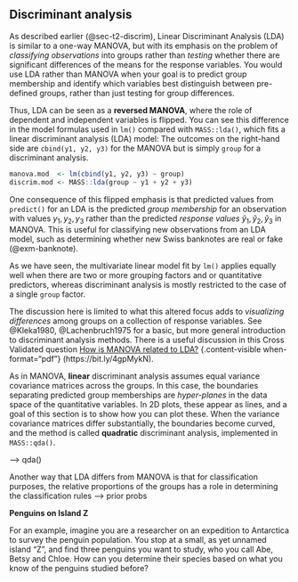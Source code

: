 ## Discriminant analysis


As described earlier (@sec-t2-discrim), Linear Discriminant Analysis (LDA) is similar to a one-way MANOVA, but with its emphasis
on the problem of _classifying observations_ into groups rather than _testing_ whether there are significant differences
of the means for the response variables. You would use LDA rather than MANOVA when your goal is to predict group membership and identify which variables best distinguish between pre-defined groups, rather than just testing for group differences.

Thus, LDA can be seen as a **reversed MANOVA**, where the role of dependent and independent variables is flipped.
You can see this difference in the model formulas used in `lm()` compared with `MASS::lda()`, which fits a linear discriminant analysis (LDA) model: The outcomes on the right-hand side are `cbind(y1, y2, y3)` for the MANOVA but is simply `group` for a discriminant analysis.

```r
manova.mod  <- lm(cbind(y1, y2, y3) ~ group)
discrim.mod <- MASS::lda(group ~ y1 + y2 + y3)
```

One consequence of this flipped emphasis is that predicted values from `predict()` for an LDA is the predicted _group membership_ for an observation
with values $y_1, y_2, y_3$ rather than the predicted _response values_ $\hat{y}_1, \hat{y}_2, \hat{y}_3$ in MANOVA.
This is useful for classifying new observations from an LDA model, such as determining whether new Swiss banknotes are real or fake (@exm-banknote).

As we have seen, the multivariate linear model fit by `lm()` applies equally well when there are two or more grouping factors
and or quantitative predictors, whereas discriminant analysis is mostly restricted to the case of a single `group` factor.


<!-- method notes
https://en.wikipedia.org/wiki/Linear_discriminant_analysis
https://www.sthda.com/english/articles/36-classification-methods-essentials/146-discriminant-analysis-essentials-in-r/

https://stats.stackexchange.com/questions/82959/how-is-manova-related-to-lda
https://stats.stackexchange.com/questions/48786/algebra-of-lda-fisher-discrimination-power-of-a-variable-and-linear-discriminan#48859
https://stats.stackexchange.com/questions/22884/how-does-linear-discriminant-analysis-reduce-the-dimensions/22889#22889
-->

The discussion here is limited to what this altered focus adds to _visualizing differences_ among groups on a collection
of response variables. See @Kleka1980, @Lachenbruch1975 for a basic, but more general introduction to discriminant analysis methods.
There is a useful discussion in this Cross Validated question 
[How is MANOVA related to LDA?](https://bit.ly/4gpMykN) {.content-visible when-format="pdf"} (https://bit.ly/4gpMykN).

As in MANOVA, **linear** discriminant analysis assumes equal variance covariance matrices across the groups. In this case, the boundaries separating
predicted group memberships are _hyper-planes_ in the data space of the quantitative variables. In 2D plots, these
appear as lines, and a goal of this section is to show how you can plot these. When the variance covariance matrices differ
substantially, the boundaries become curved, and the method is called **quadratic** discriminant analysis,
implemented in `MASS::qda()`.

--> qda()

Another way that LDA differs from MANOVA is that for classification purposes, the relative proportions of the groups
has a role in determining the classification rules --> prior probs


::: {#exm-penguin-new}
**Penguins on Island Z**

For an example, imagine you are a researcher on an expedition to Antarctica to survey the penguin population. 
You stop at a small, as yet unnamed island "Z", and find three penguins you want to study, who you call
Abe, Betsy and Chloe. How can you determine their species based on what you know of the penguins studied before?

<!--
Make up some data for these three new penguins

new_peng <- tibble(
  id = c("Abe", "Betsy", "Chloe"),
  species = rep(NA, 3),
  island = rep("Z", 3),
  bill_length = c(),
  bill_depth= c(),
  flipper_length = c(),
  body_mass = c(),
  sex = c("m", "f", "f")
)
-->



:::
